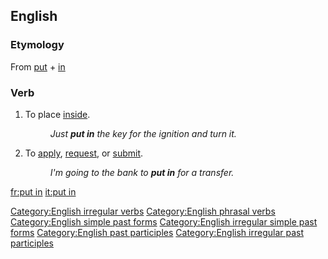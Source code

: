 ==English==

===Etymology===
From [[put]] + [[in]]

===Verb===
{{en-verb|inf=to [[put]] [[in]]|puts in|putting in|put in}}
# To place [[inside]].
#: ''Just '''put in''' the key for the ignition and turn it.''
# To [[apply]], [[request]], or [[submit]].
#: ''I'm going to the bank to '''put in''' for a transfer.''

[[Category:English irregular verbs]]
[[Category:English phrasal verbs]]
[[Category:English simple past forms]]
[[Category:English irregular simple past forms]]
[[Category:English past participles]]
[[Category:English irregular past participles]]

[[fr:put in]]
[[it:put in]]